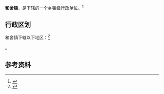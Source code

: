 {{中国乡级行政区|46/90/24/106/000}}

'''和舍镇'''，是{{PRC admin/fullname|46/90/24/106/000|3}}下辖的一个[[乡镇|乡镇]]级行政单位。<ref>{{PRC admin/ref sgc|{{PRC admin/parent|46/90/24/106/000}}}}</ref>

== 行政区划 ==

和舍镇下辖以下地区：<ref>{{PRC admin/ref sgc|46/90/24/106/000}}</ref>

{{PRC admin/children|46/90/24/106/000}}。

== 参考资料 ==

{{reflist}}

{{PRC admin/navcat|46/90/24/106/000}}
{{海南行政区划小作品}}